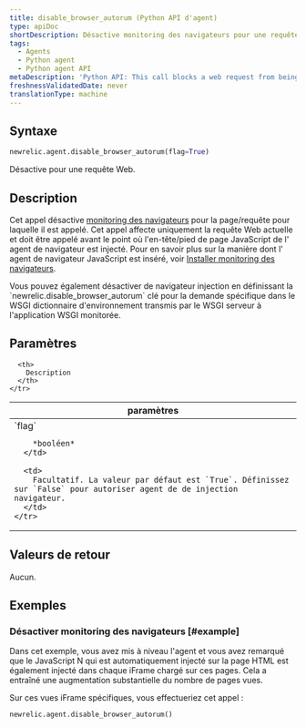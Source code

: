 ```yaml
---
title: disable_browser_autorum (Python API d'agent)
type: apiDoc
shortDescription: Désactive monitoring des navigateurs pour une requête Web.
tags:
  - Agents
  - Python agent
  - Python agent API
metaDescription: 'Python API: This call blocks a web request from being able to be instrumented by the browser agent.'
freshnessValidatedDate: never
translationType: machine
---
```


## Syntaxe

```py
newrelic.agent.disable_browser_autorum(flag=True)
```

Désactive <InlinePopover type="browser" />pour une requête Web.

## Description

Cet appel désactive [monitoring des navigateurs](/docs/browser/new-relic-browser/getting-started/introduction-new-relic-browser) pour la page/requête pour laquelle il est appelé. Cet appel affecte uniquement la requête Web actuelle et doit être appelé avant le point où l&apos;en-tête/pied de page JavaScript de l&apos; agent de navigateur est injecté. Pour en savoir plus sur la manière dont l&apos; agent de navigateur JavaScript est inséré, voir [Installer monitoring des navigateurs](/docs/browser/new-relic-browser/installation-configuration/add-apps-new-relic-browser).

<Callout variant="tip">
  Vous pouvez également désactiver de navigateur injection en définissant la `newrelic.disable_browser_autorum` clé pour la demande spécifique dans le WSGI dictionnaire d&apos;environnement transmis par le WSGI serveur à l&apos;application WSGI monitorée.
</Callout>

## Paramètres

<table>
  <thead>
    <tr>
      <th width="25%">
        paramètres
      </th>

      <th>
        Description
      </th>
    </tr>
  </thead>

  <tbody>
    <tr>
      <td>
        `flag`

        *booléen*
      </td>

      <td>
        Facultatif. La valeur par défaut est `True`. Définissez sur `False` pour autoriser agent de de injection navigateur.
      </td>
    </tr>
  </tbody>
</table>

## Valeurs de retour

Aucun.

## Exemples

### Désactiver monitoring des navigateurs [#example]

Dans cet exemple, vous avez mis à niveau l&apos;agent et vous avez remarqué que le JavaScript N qui est automatiquement injecté sur la page HTML est également injecté dans chaque iFrame chargé sur ces pages. Cela a entraîné une augmentation substantielle du nombre de pages vues.

Sur ces vues iFrame spécifiques, vous effectueriez cet appel :

```py
newrelic.agent.disable_browser_autorum()
```